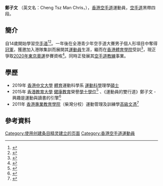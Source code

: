 {{autobiography|time=2021-06-01}}
{{Infobox sportsperson
|birth_date=
|birth_place={{中國香港}}
|country={{中國香港}}
|headercolor=#778899
|highestranking=第五位（2017年2月）
|image=|imagesize=|medaltemplates={{MedalCountry|{{中國香港}}}}
{{MedalCompetition | [[第十三屆全國運動會|第十三屆全國運動會]]}}
{{MedalSilver | [[2017年|2017年]] | 男子個人形}}
{{MedalCompetition | [[世界空手道聯盟|世界空手道聯盟]][[超級聯賽|超級聯賽]]}}
{{MedalSilver | [[2017年|2017年]] [[西班牙|西班牙]] | 男子個人形}}
{{MedalGold | [[2016年|2016年]] [[奧地利|奧地利]] | 男子隊際形}}
{{MedalSilver | [[2016年|2016年]] [[杜拜|杜拜]] | 男子隊際形}} 
{{MedalSilver | [[2016年|2016年]] [[荷蘭|荷蘭]] | 男子隊際形}}   
{{MedalBronze | [[2016年|2016年]] [[荷蘭|荷蘭]] | 男子個人形}}
{{MedalSilver | [[2015年|2015年]] [[奧地利|奧地利]] | 男子隊際形}}
{{MedalGold | [[2015年|2015年]] [[德國|德國]] | 男子隊際形}}   
{{MedalSilver | [[2014年|2014年]] [[斯洛文尼亞|斯洛文尼亞]] | 男子個人形}} 
{{MedalCompetition | [[亞洲成人空手道錦標賽|亞洲成人空手道錦標賽]]}}
{{MedalBronze | [[2018年|2018年]] [[約旦|約旦]] | 男子個人形}}
{{MedalSilver | [[2015年|2015年]] [[日本|日本]] | 男子個人形}}
{{MedalBronze | [[2012年|2012年]] [[烏茲別克|烏茲別克]] | 男子個人形}}
{{MedalBronze | [[2009年|2009年]] [[中國|中國]] | 男子個人形}}
{{MedalCompetition | [[亞洲青少年空手道錦標賽|亞洲青少年空手道錦標賽]]}}
{{MedalBronze | [[2008年|2008年]] [[馬來西亞|馬來西亞]] | 男子個人形}}
{{MedalCompetition | [[東亞成人空手道錦標賽|東亞成人空手道錦標賽]]}}
{{MedalGold | [[2019年|2019年]] [[香港|香港]] | 男子個人形}}
{{MedalBronze | [[2018年|2018年]] [[韓國|韓國]] | 男子個人形}}
{{MedalBronze | [[2017年|2017年]] [[澳門|澳門]] | 男子個人形}}
{{MedalSilver | [[2015年|2015年]] [[香港|香港]] | 男子個人形}}
{{MedalBronze | [[2015年|2015年]] [[香港|香港]] | 男子隊際形}}
{{MedalCompetition | [[全國空手道錦標賽|全國空手道錦標賽]]}}
{{MedalBronze | [[2019年|2019年]] 總決賽 | 成人男子個人形}}
{{MedalGold | [[2019年|2019年]] 第二站 | 成人男子個人形}}
{{MedalGold | [[2019年|2019年]] 第一站 | 成人男子個人形}}
{{MedalSilver | [[2018年|2018年]] 第一站 | 成人男子個人形}}
{{MedalSilver | [[2017年|2017年]] | 成人男子個人形}}
{{MedalGold | [[2015年|2015年]] | 成人男子個人形}}
{{MedalGold | [[2015年|2015年]] | 成人男子隊際形}}
{{MedalGold | [[2010年|2010年]] | 成人男子個人形}}
{{MedalSilver | [[2009年|2009年]] | 成人男子個人形}}
{{MedalCompetition | [[全港成人空手道大賽|全港成人空手道大賽]]}}
{{MedalGold | [[2018年|2018年]] | 男子個人形}}
{{MedalGold | [[2018年|2018年]] | 男子隊際形}}
{{MedalGold | [[2017年|2017年]] | 男子個人形}}
{{MedalGold | [[2016年|2016年]] | 男子個人形}}
{{MedalGold | [[2015年|2015年]] | 男子個人形}}
{{MedalGold | [[2014年|2014年]] | 男子個人形}}
{{MedalGold | [[2013年|2013年]] | 男子個人形}}
{{MedalGold | [[2012年|2012年]] | 男子個人形}}
{{MedalGold | [[2011年|2011年]] | 男子個人形}}
{{MedalSilver | [[2011年|2011年]] | 男子組手-67公斤}}
{{MedalGold | [[2010年|2010年]] | 男子個人形}}
{{MedalGold | [[2009年|2009年]] | 男子個人形}}
{{MedalBronze | [[2009年|2009年]] | 男子組手-60公斤}}
{{MedalSilver | [[2008年|2008年]] | 男子個人形}}
{{MedalSilver | [[2007年|2007年]] | 男子個人形}}
{{MedalBronze | [[2006年|2006年]] | 男子個人形}}
{{MedalBronze | [[2006年|2006年]] | 男子隊際形}}
{{MedalCompetition | [[全港青少年空手道大賽|全港青少年空手道大賽]]}}
{{MedalGold | [[2009年|2009年]] | 男子個人形}}
{{MedalGold | [[2008年|2008年]] | 男子個人形}}
{{MedalBronze | [[2008年|2008年]] | 男子組手-65公斤}}
{{MedalGold | [[2007年|2007年]] | 男子個人形}}
{{MedalGold | [[2006年|2006年]] | 男子個人形}}
{{MedalBronze | [[2005年|2005年]] | 男子個人形}}
{{MedalGold | [[2004年|2004年]] | 男子個人形}}

|name=鄭子文
|show-medals=
|sport=[[空手道|空手道]] - [[套路|套路]]}}
'''鄭子文''' （英文名：Cheng Tsz Man Chris，{{bd|1988年|9月24日|}}），[[香港|香港]][[空手道|空手道]]運動員，[[空手道|空手道]]黑帶四段。

== 簡介 ==
自14歲開始學習[[空手道|空手道]]<ref>{{cite web |author1=夢者舞台 DStage |title=《夢者舞台 DStage》夢者劇場系列叄：雲手 |url=https://dstagehk.com/chrischeng/ |accessdate=2017-05-26 |archive-date=2017-08-08 |archive-url=https://web.archive.org/web/20170808171701/http://dstagehk.com/chrischeng/ |dead-url=no }}</ref><ref>{{cite web |author1=Recruit |url=https://www.recruit.com.hk/article/心態決定勝負-空手道-型-男鄭子文/40878?sectionId=CRN |accessdate=2020-07-22 |title=心態決定勝負 空手道「型」男鄭子文}}</ref>。一年後在全港青少年空手道大賽男子個人形項目中奪得[[冠軍|冠軍]]，獲邀加入港隊集訓而展開其[[運動員|運動員]]生涯，繼而在[[香港體育學院|香港體育學院]]受訓<ref>{{cite web |author1=武備志 |url=https://www.hk01.com/武備志/199415/空手道-鄭子文-盡量與傷患作朋友 |accessdate=2018-06-14 |title=【空手道】鄭子文：盡量與傷患作朋友}}</ref>，現正爭取[[2020年東京奧運|2020年東京奧運]]參賽資格<ref>{{cite web |author1=信報 |url=https://www1.hkej.com/dailynews/culture/article/2287730/香港衝奧希望++鄭子文宅男變空手道「形男」 |accessdate=2019-10-30 |title=香港衝奧希望 鄭子文宅男變空手道「形男」}}</ref>。同時正發展其[[空手道|空手道]][[教練|教練]]事業。

== 學歷 ==
* 2019年 [[香港中文大學|香港中文大學]] [[體育|體育]]運動科學系 [[運動科學|運動科學]]理學[[碩士|碩士]]
* 2015年 [[香港教育大學|香港教育大學]] [[健康教育|健康教育]]榮譽[[學士學位|學士學位]]<ref>{{cite web |author1=香港教育大學 |url=https://www.eduhk.hk/main/tc/media/press-release/901 |accessdate=2018-12-03 |title=《運動員的雙行道》新書發布}}</ref> 、《運動員的雙行道》鄭子文 - 興趣是運動與讀書的引擎<ref>{{cite web |author1=三聯書局 |title=【屬於運動員的雙行道】 |url=https://www.facebook.com/255272084588566/posts/2185109111604844?sfns=mo |accessdate=2019-05-28}}</ref>
* 2011年 [[香港專業教育學院|香港專業教育學院]]（柴灣分校）運動管理及訓練學[[高級文憑|高級文憑]]<ref>{{cite web |author1=職業訓練局 |title=《我是香港第一》 |url=https://www.vtc.edu.hk/html/tc/media/media_feature_18.html |accessdate=2010-05-28}}</ref>

== 參考資料 ==
{{Reflist}}

[[Category:使用创建条目精灵建立的页面|Category:使用创建条目精灵建立的页面]]
[[Category:香港空手道運動員|Category:香港空手道運動員]]
